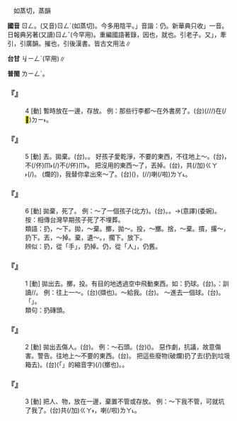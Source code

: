 
=={{ruby|扔|ㄖㄥ}}==

　如蒸切，蒸韻

'''國音''' <rt>ㄖㄥ</rt>。(又音)<rt>ㄖㄥˊ</rt>(如蒸切)。今多用陰平。{{ruby|「|ㄖㄥˊ}}」音諧：仍。新華典只收{{ruby|「|ㄖㄥ}}」一音。日報典另著(又讀)<rt>ㄖㄥˇ</rt>(今罕用)。重編國語著錄{{ruby|：|ㄖㄥˊ}}，因也，就也。引老子。又{{ruby|「|ㄖㄥˋ }}」，牽引，引廣韻。摧也，引後漢書。皆古文用法∥

'''台甘''' <rt>ㆢㄧㄥˊ</rt>(罕用)∥

'''普閩''' <rt>ㄌㄧㄥˊ</rt>。

    

==='''『{{ruby|扔|ㄖㄥ}}』'''===
:4  [動] 暫時放在一邊，存放。 例：那些行李都～在外書房了。(台){{ruby|<mark>&#xf8fbd;</mark>|ㄏㄧㄚ}}{{ruby|丌|ㆤ}}{{ruby|行|ㄏㄧㄥˊ}}{{ruby|李|ㄌㄧˋ}}{{ruby|攏|ㄌㆲˋ}}{{ruby|<mark>&#xf91b9;</mark>|ㄏㄧㄚㆵ}}(/{{ruby|<mark>&#xf91b9;</mark>|ㄏㄧㄚㆵ}}{{ruby|<mark>&#xf91b9;</mark>|ㄏㄧㄚㆵ}}/{{ruby|掞|ㄉㄢ˪}}/{{ruby|掞|ㄉㄢ˪}}{{ruby|掞|ㄉㄢ˪}})在(/<mark>&#xf9853;</mark>)<rt>ㄉㄧ˫</rt>{{ruby|外|ㆣㄨㄚ˫}}{{ruby|面|ㆠㄧㄣ˫}}{{ruby|讀|ㄊㄚㆶ ͘}}{{ruby|冊|ㄘㆤㆷ}}{{ruby|間|ㄍㄧㄥ}}。
    

==='''『{{ruby|扔|ㄖㄥ}}』'''===
:5  [動] 丟。拋棄。(台){{ruby|<mark>&#xf91b9;</mark>|ㄏㄧㄚㆵ}}{{ruby|擱|ㄍㄚㆶ ͘}}。{{ruby|<mark>&#xffaf0;</mark>|ㄏㆪ˪}}{{ruby|<mark>&#xffa58;</mark>|ㄙㄚㆶ}}。 好孩子愛乾淨，不要的東西，不往地上～。(台){{ruby|乖|ㄍㄨㄞ}}{{ruby|<mark>&#xffb51;</mark>|ㆣㄧㄣˋ}}{{ruby|仔|ㄚ}}{{ruby|著|ㄉㄧㄜㆷ ͘}}{{ruby|愛|ㄞ˪}}{{ruby|清|ㄑㄧㄥ}}{{ruby|氣|ㄎㄧ˪}}{{ruby|相|ㄒㄧㆫ˪}}{{ruby|/|ㄒㄧㆧ˪}}，不(/伓)<rt>ㆬ˫</rt>{{ruby|挃|ㄉㄧㆷ ͘}}(/{{ruby|值|ㄉㆪㆷ ͘}}){{ruby|丌|ㆤ}}{{ruby|物|ㄇㄧㆷ ͘}}{{ruby|/|ㄇㆭㆷ ͘}}不(/伓)<rt>ㆬ˫</rt>{{ruby|通|ㄊㄤ}}{{ruby|四|ㄒㄧ˪}}{{ruby|界|ㄍㄨㆤ˪}}{{ruby|/|ㄍㆤ˪}}{{ruby|<mark>&#xffaf0;</mark>|ㄏㆪ˪}}。 把沒用的東西～了，丟掉。(台){{ruby|無|ㆠㄜˊ}}{{ruby|路|ㄌㆦ˫}}{{ruby|用|ㄧㆲ˫}}{{ruby|/|ㄧㄥ˫}}{{ruby|丌|ㆤ}}{{ruby|物|ㄇㆭㆷ ͘}}{{ruby|/|ㄇㄧㆷ ͘}}，共(/加)<rt>ㄍㄚ˫</rt>{{ruby|揕|ㄉㄢ˪}}{{ruby|<mark>&#xffaf0;</mark>|ㄏㆪ˪}}{{ruby|<mark>&#xffa58;</mark>|ㄙㄚㆶ}}{{ruby|去|·ㄎㄧ˪}}(/{{ruby|<mark>&#xf91b9;</mark>|ㄏㄧㄚㆵ}}{{ruby|擱|ㄍㄚㆶ ͘}}{{ruby|去|·ㄎㄧ˪}})。 (爛的)，我替你拿出來～了。(台)({{ruby|爛|ㄋㄨㄚ˫}}{{ruby|丌|ㆤ}})，{{ruby|我|ㆣㄨㄚˋ}}{{ruby|共|ㄍㄚ˫}}{{ruby|汝|ㄌㄧˋ}}{{ruby|揀|ㄍㄧㄥˋ}}(/{{ruby|拾|ㄎㄧㄜㆷ}}/{{ruby|挓|ㄊㆤㆷ ͘}}){{ruby|出|ㄘㄨㆵ}}{{ruby|來|·ㄌㄞˊ}}{{ruby|<mark>&#xffaf0;</mark>|ㄏㆪ˪}}{{ruby|<mark>&#xffa58;</mark>|ㄙㄚㆶ}}{{ruby|去|·ㄎㄧ˪}}喇(/啦)<rt>ㄌㄚ˪</rt>。
    

==='''『{{ruby|扔|ㄖㄥ}}』'''===
:6  [動] 拋棄，死了。 例：～了一個孩子(北方)。(台){{ruby|<mark>&#xffaf0;</mark>|ㄏㆪ˪}}{{ruby|<mark>&#xffa58;</mark>|ㄙㄚㆶ}}{{ruby|一|ㄐㄧㆵ ͘}}{{ruby|個|ㆤˊ}}{{ruby|囝|ㄍㆩˋ}}{{ruby|/|ㄍㄧㆩˋ}}。{{ruby|死|·ㄒㄧˋ}}{{ruby|去|ㄎㄧ˪}}{{ruby|一|ㄐㄧㆵ ͘}}{{ruby|個|ㆤˊ}}{{ruby|囝|ㄍㆩˋ}}{{ruby|/|ㄍㄧㆩˋ}}。→(意譯){{ruby|扑|ㄆㄚㆷ}}{{ruby|損|ㄙㆭˋ}}{{ruby|一|ㄐㄧㆵ ͘}}{{ruby|個|ㆤˊ}}{{ruby|<mark>&#xffb51;</mark>|ㆣㄧㄣˋ}}{{ruby|仔|ㄚ}}(委婉)。按：相傳台灣早期孩子死了不埋葬。
:類語：扔，～下。拋，～棄。擲，拋～。投，～擲。捨，～棄。摜，撂～，扔下。丟，～掉。棄，遺～。{{ruby|撂|ㄌㄧㄠˋ}}，擱下。放下。
:
:辨似：扔，從「手」，扔掉。仍，從「人」，仍舊。
:
    

==='''『{{ruby|扔|ㄖㄥ}}』'''===
:1  [動] 拋出去。擲，投。有目的地透過空中飛動東西。如：扔球。(台){{ruby|<mark>&#xffaf0;</mark>|ㄏㆪ˪}}{{ruby|球|ㄍㄧㄨˊ}}。{{ruby|擲|ㄉㄢ˪}}：訓讀/{{ruby|揕|ㄉㄧㆬ˪}}/{{ruby|<mark>&#xf91b9;</mark>|ㄏㄧㄚㆵ}}。 例：往上一～。(台){{ruby|<mark>&#xf91b9;</mark>|ㄏㄧㄚㆵ}}(擷也){{ruby|起|·ㄎㄧˋ}}{{ruby|去|·ㄎㄧ˪}}{{ruby|頂|ㄉㄧㄥˋ}}{{ruby|面|ㆠㄧㄣ˫}}。～給我。(台){{ruby|揕|ㄉㄧㆬ˪}}{{ruby|付|ㄏㆦ˫}}{{ruby|我|·ㆣㄨㄚˋ}}。 ～進去一個球。(台){{ruby|<mark>&#xf91b9;</mark>|ㄏㄧㄚㆵ}}{{ruby|一|ㄐㄧㆵ ͘}}{{ruby|粒|ㄌㄧㄚㆴ ͘}}{{ruby|球|ㄍㄧㄨˊ}}{{ruby|入|ㆢㄧㆴ ͘}}{{ruby|/|ㄌㄧㆴ ͘}}{{ruby|去|·ㄎㄧ˪}}。{{ruby|像|ㄑㄧㆧ˫}}{{ruby|/|ㄑㄧㆫ˫}}{{ruby|籃|ㄋㄚˊ}}{{ruby|球|ㄍㄧㄨˊ}}{{ruby|隊|ㄉㄨㄧ˫}}{{ruby|隊|ㄉㄨㄧ˫}}{{ruby|員|ㆣㄨㄢˊ}}{{ruby|丌|ㆤ}}「{{ruby|投|ㄉㄠˊ}}{{ruby|籃|ㄋㄚˊ}}」。
:類句：扔磚頭。
:
    

==='''『{{ruby|扔|ㄖㄥ}}』'''===
:2  [動] 拋出去傷人。(台){{ruby|<mark>&#xf91d8;</mark>|ㄎㄧㄢ}}。 例：～石頭。(台){{ruby|<mark>&#xf91d8;</mark>|ㄎㄧㄢ}}{{ruby|石|ㄐㄧㄜㆷ ͘}}{{ruby|頭|ㄊㄠˊ}}({{ruby|仔|ㄚ}})。 惡作劇，抗議，故意傷害。警告。往地上～不要的東西。(台){{ruby|無|ㆠㄜˊ}}{{ruby|愛|ㄞ˪}}{{ruby|丌|ㆤ}}{{ruby|物|ㄇㄧㆷ ͘}}{{ruby|/|ㄇㆭㆷ ͘}}{{ruby|掞|ㄉㄢ˪}}{{ruby|落|ㄌㄜㆷ ͘}}{{ruby|去|·ㄎㄧ˪}}{{ruby|土|ㄊㆦˊ}}{{ruby|腳|ㄎㄚ}}。 把這些廢物(破爛)扔了去(扔到垃圾箱去)。(台){{ruby|<mark>&#xffb50;</mark>|ㄐㄧㆵ}}(「{{ruby|此|ㄐㄧˋ}}{{ruby|一|ㄐㄧㆵ ͘}}」的縮音字)(/{{ruby|此|ㄐㄧㆵ}}){{ruby|個|ㆤˊ}}{{ruby|廢|ㄏㄨㆤ˪}}{{ruby|/|ㄏㄨㄧ˪}}{{ruby|物|ㄇㄧㆷ ͘}}{{ruby|/|ㄇㆭㆷ ͘}}{{ruby|掞|ㄉㄢ˪}}{{ruby|掞|ㄉㄢ˪}}(擲也){{ruby|<mark>&#xffaf0;</mark>|ㄏㆪ˪}}{{ruby|<mark>&#xffa58;</mark>|ㄙㄚㆶ}}{{ruby|去|ㄎㄧ˪}}。{{ruby|掞|ㄉㄢ˪}}{{ruby|落|ㄌㄜㆷ ͘}}{{ruby|去|·ㄎㄧ˪}}{{ruby|糞|ㄅㄨㄣ˪}}{{ruby|掃|ㄙㄜ˪}}{{ruby|桶|ㄊㄤˋ}}。
    

==='''『{{ruby|扔|ㄖㄥ}}』'''===
:3  [動] 把人、物，放在一邊，棄置不管或存放。 例：～下我不管，可就坑了我了。(台)共(/加)<rt>ㄍㄚ˫</rt>{{ruby|我|ㆣㄨㄚˋ}}{{ruby|放|ㄅㄤ˪}}{{ruby|囥|ㄎㆭ˪}}{{ruby|咧|ㄌㆤ˪}}，{{ruby|是|ㄒㄧ˫}}{{ruby|害|ㄏㄞ˫}}{{ruby|著|ㄉㄧㄜㆷ ͘}}{{ruby|我|ㆣㄨㄚˋ}}喇(/啦)<rt>ㄌㄚ˪</rt>。
    

